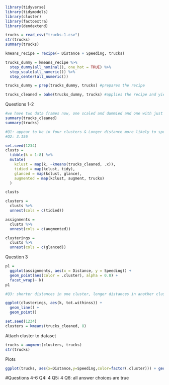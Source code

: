 ```{r, include = FALSE}
library(tidyverse)
library(tidymodels)
library(cluster) 
library(factoextra) 
library(dendextend)
```

```{r}
trucks = read_csv("trucks-1.csv")
str(trucks)
summary(trucks)
```

```{r}
kmeans_recipe = recipe(~ Distance + Speeding, trucks) 

trucks_dummy = kmeans_recipe %>% 
  step_dummy(all_nominal(), one_hot = TRUE) %>%
  step_scale(all_numeric()) %>%
  step_center(all_numeric()) 

trucks_dummy = prep(trucks_dummy, trucks) #prepares the recipe

trucks_cleaned = bake(trucks_dummy, trucks) #applies the recipe and yields a data frame
```

Questions 1-2
```{r}
#we have two data frames now, one scaled and dummied and one with just row-wise deletion of missingness
summary(trucks_cleaned)
summary(trucks)

#Q1: appear to be in four clusters & Longer distance more likely to speed
#Q2: 3.156
```


```{r}
set.seed(1234)
clusts = 
  tibble(k = 1:8) %>%
  mutate(
    kclust = map(k, ~kmeans(trucks_cleaned, .x)),
    tidied = map(kclust, tidy),
    glanced = map(kclust, glance),
    augmented = map(kclust, augment, trucks)
  )

clusts
```

```{r}
clusters = 
  clusts %>%
  unnest(cols = c(tidied))

assignments = 
  clusts %>% 
  unnest(cols = c(augmented))

clusterings = 
  clusts %>%
  unnest(cols = c(glanced))
```

Question 3
```{r}
p1 = 
  ggplot(assignments, aes(x = Distance, y = Speeding)) +
  geom_point(aes(color = .cluster), alpha = 0.8) + 
  facet_wrap(~ k)
p1

#Q3: shorter distances in one cluster, longer distances in another cluster
```
```{r}
ggplot(clusterings, aes(k, tot.withinss)) +
  geom_line() +
  geom_point()
```


```{r}
set.seed(1234)
clusters = kmeans(trucks_cleaned, 8)
```

Attach cluster to dataset
```{r}
trucks = augment(clusters, trucks)
str(trucks)
```

Plots
```{r}
ggplot(trucks, aes(x=Distance,y=Speeding,color=factor(.cluster))) + geom_point() 
```


#Questions 4-6
Q4: 4
Q5: 4
Q6: all answer choices are true 